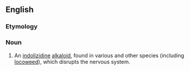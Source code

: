 ==English==
{{wikipedia}}

===Etymology===
{{taxlink|Swainsona|genus|noshow=1}} {{suffix|en||ine}}

===Noun===
{{en-noun|-}}

# {{lb|en|chemistry|biochemistry}} An [[indolizidine]] [[alkaloid]], found in various {{taxlink|Swainsona|genus|noshow=1}} and other species (including [[locoweed]]), which disrupts the nervous system.